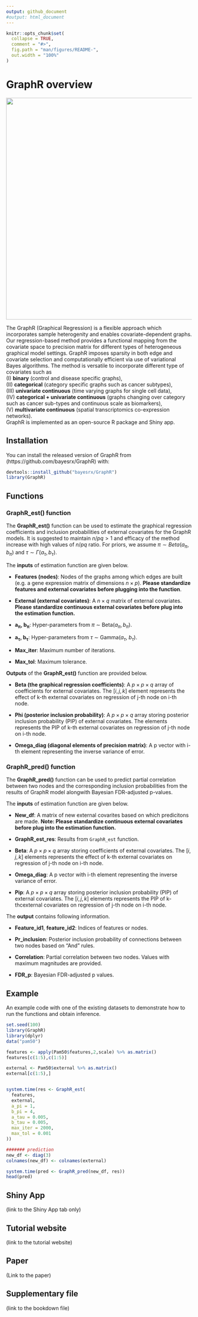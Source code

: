 ```yaml
---
output: github_document
#output: html_document
---
```


<!-- README.md is generated from README.Rmd. Please edit that file -->

```r
knitr::opts_chunk$set(
  collapse = TRUE,
  comment = "#>",
  fig.path = "man/figures/README-",
  out.width = "100%"
)
```

# GraphR overview

<center><img src="GraphR_Method_plot_final.png" width="600" height="600" ></center>

The GraphR (Graphical Regression) is a flexible approach which incorporates sample heterogenity and enables covariate-dependent graphs. Our regression-based method provides a functional mapping from the covariate space to precision matrix for different types of heterogeneous graphical model settings. GraphR imposes sparsity in both edge and covariate selection and computationally efficient via use of variational Bayes algorithms. The method is versatile to incorporate different type of covariates such as <br>
(I) **binary** (control and disease specific graphs), <br>
(II) **categorical** (category specific graphs such as cancer subtypes), <br>
(III) **univariate continuous** (time varying graphs for single cell data), <br>
(IV) **categorical + univariate continuous** (graphs changing over category such as cancer sub-types and continuous scale as biomarkers), <br> 
(V) **multivariate continuous** (spatial transcriptomics co-expression networks). <br>
GraphR is implemented as an open-source R package and Shiny app.


## Installation

You can install the released version of GraphR from (https://github.com/bayesrx/GraphR) with:

``` r
devtools::install_github("bayesrx/GraphR")
library(GraphR)
```

## Functions

### GraphR_est() function 

The **GraphR_est()** function can be used to estimate the graphical regression coefficients and inclusion probabilities of external covariates for the GraphR models. It is suggested to maintain $n/pq >1$ and efficacy of the method increase with high values of $n/pq$ ratio. For priors, we assume $\pi \sim Beta(a_\pi, b_\pi)$ and $\tau \sim \Gamma(a_\tau, b_\tau)$.

The **inputs** of estimation function are given below.

+ **Features (nodes)**: Nodes of the graphs among which edges are built (e.g. a gene expression matrix of dimensions $n \times p$). **Please standardize features and external covariates before plugging into the function**. 

+ **External (external covariates)**: A $n \times q$ matrix of external covariates. **Please standardize continuous external covariates before plug into the estimation function.**

+ **$\boldsymbol a_{\boldsymbol \pi}$, $\boldsymbol b_{\boldsymbol \pi}$**: Hyper-parameters from $\pi$ $\sim$ Beta$(a_\pi, b_\pi)$.

+ **$\boldsymbol a_{\boldsymbol \tau}$, $\boldsymbol b_{\boldsymbol \tau}$**: Hyper-parameters from $\tau$ $\sim$ Gamma($a_{\tau}$, $b_{\tau}$).

+ **Max\_iter**: Maximum number of iterations.

+ **Max\_tol**: Maximum tolerance.

**Outputs** of the **GraphR_est()** function are provided below. 

+ **Beta (the graphical regression coefficients)**: A $p \times p \times q$ array of coefficients for external covariates. The $[i,j,k]$ element represents the effect of k-th external covariates on regression of j-th node on i-th node.

+ **Phi (posterior inclusion probability)**: A $p \times p \times q$ array storing posterior inclusion probability (PIP) of external covariates. The \eqn{[i,j,k]} elements represents the PIP of k-th external covariates on regression of j-th node on i-th node.

+ **Omega_diag (diagonal elements of precision matrix)**: A p vector with i-th element representing the inverse variance of error.


### GraphR_pred() function
The **GraphR_pred()** function can be used to predict partial correlation between two nodes and the corresponding inclusion probabilities from the results of GraphR model alongwith Bayesian FDR-adjusted p-values.

The **inputs** of estimation function are given below.

+ **New_df**: A matrix of new external covarites based on which predicitons are made. **Note: Please standardize continuous external covariates before plug into the estimation function.**

+ **GraphR_est_res**: Results from `GraphR_est` function.

+ **Beta**: A $p \times p \times q$ array storing coefficients of external covariates. The $[i,j,k]$ elements represents the effect of k-th external covariates on regression of j-th node on i-th node.

+ **Omega_diag**: A p vector with i-th element representing the inverse variance of error.

+ **Pip**: A $p \times p \times q$ array storing posterior inclusion probability (PIP) of external covariates. The $[i,j,k]$ elements represents the PIP of k-thcexternal covariates on regression of j-th node on i-th node.


The **output** contains following information. 

+ **Feature_id1**, **feature_id2**: Indices of features or nodes.

+ **Pr_inclusion**: Posterior inclusion probability of connections between two nodes
based on "And" rules.

+ **Correlation**: Partial correlation between two nodes. Values with maximum magnitudes are provided.

+ **FDR_p**: Bayesian FDR-adjusted p values.


## Example 
An example code with one of the existing datasets to demonstrate how to run the functions and obtain inference.


```r
set.seed(100)
library(GraphR)
library(dplyr)
data("pam50")

features <- apply(Pam50$features,2,scale) %>% as.matrix()
features[c(1:5),c(1:5)]

external <- Pam50$external %>% as.matrix()
external[c(1:5),]


system.time(res <- GraphR_est(
  features,
  external,
  a_pi = 1,
  b_pi = 4,
  a_tau = 0.005,
  b_tau = 0.005,
  max_iter = 2000,
  max_tol = 0.001
))

####### prediction
new_df <- diag(3)
colnames(new_df) <- colnames(external)

system.time(pred <- GraphR_pred(new_df, res))
head(pred)
```


## Shiny App 
(link to the Shiny App tab only)

## Tutorial website
(link to the tutorial website)

## Paper 
(Link to the paper) 

## Supplementary file 
(link to the bookdown file)
